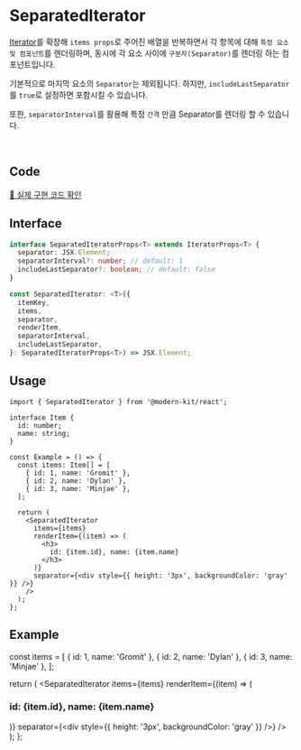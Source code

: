 
# SeparatedIterator

[Iterator](https://modern-agile-team.github.io/modern-kit/docs/react/components/Iterator)를 확장해 `items props`로 주어진 배열을 반복하면서 각 항목에 대해 `특정 요소 및 컴포넌트`를 렌더링하며, 동시에 각 요소 사이에 `구분자(Separator)`를 렌더링 하는 컴포넌트입니다.

기본적으로 마지막 요소의 `Separator`는 제외됩니다. 하지만, `includeLastSeparator`를 `true`로 설정하면 포함시킬 수 있습니다.

또한, `separatorInterval`를 활용해 특정 `간격` 만큼 Separator를 렌더링 할 수 있습니다.

<br />

## Code
[🔗 실제 구현 코드 확인](https://github.com/modern-agile-team/modern-kit/blob/main/packages/react/src/components/SeparatedIterator/index.tsx)

## Interface
```ts title="typescript"
interface SeparatedIteratorProps<T> extends IteratorProps<T> {
  separator: JSX.Element;
  separatorInterval?: number; // default: 1
  includeLastSeparator?: boolean; // default: false
}

const SeparatedIterator: <T>({
  itemKey,
  items,
  separator,
  renderItem,
  separatorInterval,
  includeLastSeparator,
}: SeparatedIteratorProps<T>) => JSX.Element;
```

## Usage
```tsx title="typescript"
import { SeparatedIterator } from '@modern-kit/react';

interface Item {
  id: number;
  name: string;
}

const Example = () => {
  const items: Item[] = [
    { id: 1, name: 'Gromit' },
    { id: 2, name: 'Dylan' },
    { id: 3, name: 'Minjae' },
  ];

  return (
    <SeparatedIterator
      items={items}
      renderItem={(item) => (
        <h3>
          id: {item.id}, name: {item.name}
        </h3>
      )}
      separator={<div style={{ height: '3px', backgroundColor: 'gray' }} />}
    />
  );
};
```

## Example

  const items = [
    { id: 1, name: 'Gromit' },
    { id: 2, name: 'Dylan' },
    { id: 3, name: 'Minjae' },
  ];

  return (
    <SeparatedIterator
      items={items}
      renderItem={(item) => (
        <h3>id: {item.id}, name: {item.name}</h3>
      )}
      separator={<div style={{ height: '3px', backgroundColor: 'gray' }} />}
    />
  );
};

<Example />